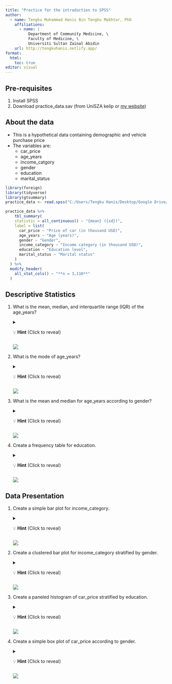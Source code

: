 ```yaml
---
title: "Practice for the introduction to SPSS"
author:
  - name: Tengku Muhammad Hanis Bin Tengku Mokhtar, PhD
    affiliations:
      - name: |
          Department of Community Medicine, \
          Faculty of Medicine, \
          Universiti Sultan Zainal Abidin
    url: http://tengkuhanis.netlify.app/
format: 
  html:
    toc: true
editor: visual
---
```


## Pre-requisites

1.  Install SPSS
2.  Download practice_data.sav (from UniSZA kelip or [my website](https://tengkuhanis.netlify.app/lecture))

## About the data

-   This is a hypothetical data containing demographic and vehicle purchase price
-   The variables are:
    -   car_price
    -   age_years
    -   income_catgory
    -   gender
    -   education
    -   marital_status

```r
library(foreign)
library(tidyverse)
library(gtsummary)
practice_data <- read.spss("C:/Users/Tengku Hanis/Desktop/Google Drive/JPM, UniSZA/2024-2025 Teaching/Lecture material/3. Intro to SPSS/Material/Data/practice_data.sav", to.data.frame = T)

practice_data %>%
    tbl_summary(
    statistic = all_continuous() ~ "{mean} ({sd})",
    label = list(
      car_price ~ "Price of car (in thousand USD)",
      age_years ~ "Age (years)",
      gender ~ "Gender",
      income_category ~ "Income category (in thousand USD)",
      education ~ "Education level",
      marital_status ~ "Marital status"
    )
  ) %>% 
  modify_header(
    all_stat_cols() ~ "**n = 3,110**"
  )
```

## Descriptive Statistics

1.  What is the mean, median, and interquartile range (IQR) of the age_years?

    <details>

    <summary>💡 **Hint** (Click to reveal)</summary>

    *Use Explore*

    </details>

    ![](images/clipboard-3273759951.png)

2.  What is the mode of age_years?

    <details>

    <summary>💡 **Hint** (Click to reveal)</summary>

    *Use Analyze \> Descriptive Statistics \> Frequencies.... \> Statistics... \> Central Tendency \> Mode*

    </details>

    ![](images/clipboard-1036789760.png)

3.  What is the mean and median for age_years according to gender?

    <details>

    <summary>💡 **Hint** (Click to reveal)</summary>

    *Use Analyze \> Descriptive Statistics \> Explore... \> Insert variables in Dependent List and Factor List*

    </details>

    ![](images/clipboard-935847497.png)

4.  Create a frequency table for education.

    <details>

    <summary>💡 **Hint** (Click to reveal)</summary>

    *Use Analyze \> Descriptive Statistics \> Frequencies.... \> Check Display frequency tables*

    </details>

    ![](images/clipboard-4070068612.png)

## Data Presentation

1.  Create a simple bar plot for income_category.

    <details>

    <summary>💡 **Hint** (Click to reveal)</summary>

    *Use Graphs \> Bar... \> Simple*

    </details>

    ![](images/clipboard-4065325318.png)

2.  Create a clustered bar plot for income_category stratified by gender.

    <details>

    <summary>💡 **Hint** (Click to reveal)</summary>

    *Use Graphs \> Bar... \> Clustered*

    </details>

    ![](images/clipboard-4263250354.png)

3.  Create a paneled histogram of car_price stratified by education.

    <details>

    <summary>💡 **Hint** (Click to reveal)</summary>

    *Use Graphs \> Histogram... \> Clustered \> Put variables in Variable box and Rows box*

    </details>

    ![](images/clipboard-111.png)

4.  Create a simple box plot of car_price according to gender.

    <details>

    <summary>💡 **Hint** (Click to reveal)</summary>

    *Use Graphs \> Bxplot... \> Simple\> Put variables in Variable box and Category Axis box*

    </details>

    ![](images/clipboard-3714301127.png)
